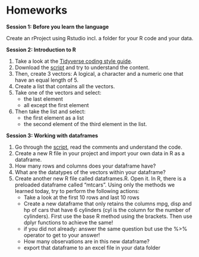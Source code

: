 






# Homeworks 




**Session 1: Before you learn the language** 

Create an rProject using Rstudio incl. a folder for your R code and your data.

 


**Session 2: Introduction to R**  

1. Take a look at the [Tidyverse coding style guide](https://style.tidyverse.org/files.html).
2. Download the [script](https://raw.githubusercontent.com/HenrikEckermann/donders_r/master/donders_course/R/basics.R) and try to understand the content.
3. Then, create 3 vectors: A logical, a character and a numeric one that have an equal length of 5.
4. Create a list that contains all the vectors.
5. Take one of the vectors and select:
   - the last element
   - all except the first element
6. Then take the list and select:
   - the first element as a list 
   - the second element of the third element in the list.





**Session 3: Working with dataframes**  

1. Go through the [script](https://github.com/HenrikEckermann/donders_r/raw/master/course_project/R/dataframes_and_import_data.R), read the comments and understand the code.
2. Create a new R file in your project and import your own data in R as a dataframe. 
3. How many rows and columns does your dataframe have?
4. What are the datatypes of the vectors within your dataframe?
5. Create another new R file called dataframes.R. Open it. In R, there is a preloaded dataframe called "mtcars". Using only the methods we learned today, try to perform the following actions:
   - Take a look at the first 10 rows and last 10 rows
   - Create a new dataframe that only retains the columns mpg, disp and hp of cars that have 6 cylinders (cyl is the column for the number of cylinders). First use the base R method using the brackets. Then use dplyr functions to achieve the same!
   - if you did not already: answer the same question but use the %>% operator to get to your answer!
   - How many observations are in this new dataframe?
   - export that dataframe to an excel file in your data folder


